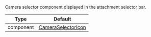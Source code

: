 Camera selector component displayed in the attachment selector bar.

| Type | Default |
| - | - |
| component | [CameraSelectorIcon](https://github.com/GetStream/stream-chat-react-native/blob/main/package/src/components/AttachmentPicker/components/CameraSelectorIcon.tsx) |
